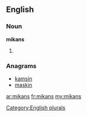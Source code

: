 ==English==

===Noun===
'''mikans'''

# {{plural of|[[mikan]]}}

===Anagrams===
* [[kamsin#English|kamsin]]
* [[maskin#English|maskin]]

[[Category:English plurals]]

[[ar:mikans]]
[[fr:mikans]]
[[my:mikans]]
